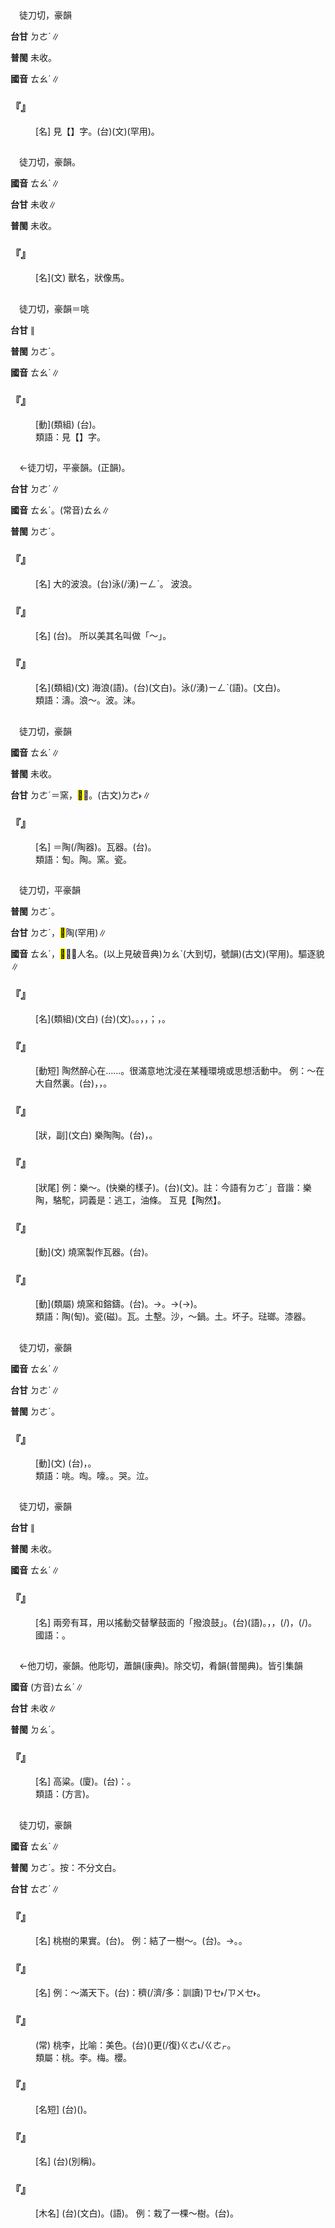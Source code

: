 
=={{ruby|醄|ㄊㄠˊ}}==

　徒刀切，豪韻

'''台甘''' <rt>ㄉㄜˊ</rt>∥

'''普閩''' 未收。

'''國音''' <rt>ㄊㄠˊ</rt>∥

    

==='''『{{ruby|酕|ㄇㄠˊ}}{{ruby|醄|ㄊㄠˊ}}』'''===
: [名] 見【{{ruby|酕|ㄇㄠˊ}}】字。(台){{ruby|酕|ㄇㆦˊ}}{{ruby|醄|ㄉㄜˊ}}(文)(罕用)。
    

=={{ruby|騊|ㄊㄠˊ}}==

　徒刀切，豪韻。

'''國音''' <rt>ㄊㄠˊ</rt>∥

'''台甘''' 未收∥

'''普閩''' 未收。

    

==='''『{{ruby|騊|ㄊㄠˊ}}{{ruby|駼|ㄊㄨˊ}}』'''===
: [名](文) 獸名，狀像馬。
    

=={{ruby|啕|ㄊㄠˊ}}==

　徒刀切，豪韻＝咷

'''台甘''' {{ruby|(文)|ㄉㄜˊ}}∥

'''普閩''' <rt>ㄉㄜˊ</rt>。

'''國音''' <rt>ㄊㄠˊ</rt>∥

    

==='''『{{ruby|嚎|ㄏㄠˊ}}{{ruby|啕|ㄊㄠˊ}}』'''===
: [動](類組) (台){{ruby|大|ㄉㄨㄚ˫}}{{ruby|聲|ㄒㄧㆩ}}{{ruby|吼|ㄏㄠˋ}}。
:類語：見【{{ruby|咷|ㄊㄠˊ}}】字。
:
    

=={{ruby|濤|ㄊㄠˊ}}==

　←徒刀切，平豪韻。(正韻){{ruby|＝|ㄊㄠ}}。

'''台甘''' <rt>ㄉㄜˊ</rt>∥

'''國音''' <rt>ㄊㄠˊ</rt>。(常音)<rt>ㄊㄠ</rt>∥

'''普閩''' <rt>ㄉㄜˊ</rt>。

    

==='''『{{ruby|濤|ㄊㄠˊ}}』'''===
: [名] 大的波浪。(台){{ruby|大|ㄉㄨㄚ˫}}泳(/湧)<rt>ㄧㄥˋ</rt>。 波浪。
    

==='''『{{ruby|松|ㄙㄨㄥ}}{{ruby|濤|ㄊㄠˊ}}』'''===
: [名] (台){{ruby|松|ㄑㄧㄥˊ}}{{ruby|樹|ㄑㄧㄨ˫}}{{ruby|林|ㄋㄚˊ}}{{ruby|丌|ㆤ}}{{ruby|風|ㄏㆲ}}{{ruby|聲|ㄒㄧㆩ}}{{ruby|( )|ㄏㄨ˪}}{{ruby|( )|ㄏㄨ˪}}{{ruby|叫|ㄍㄧㄜ˪}}{{ruby|像|ㄑㄧㆧ˫/ㄑㄧㆫ˫}}{{ruby|海|ㄏㄞˋ}}{{ruby|泳|ㄧㄥˋ}}{{ruby|丌|ㆤ}}{{ruby|聲|ㄒㄧㆩ}}。 所以美其名叫做「～」。
    

==='''『{{ruby|波|ㄅㄛ}}{{ruby|濤|ㄊㄠˊ}}』'''===
: [名](類組)(文) 海浪(語)。(台){{ruby|波|ㄆㄜ}}{{ruby|浪|ㄌㆲ˫}}(文白)。{{ruby|海|ㄏㄞˋ}}泳(/湧)<rt>ㄧㄥˋ</rt>(語)。{{ruby|波|ㄆㄜ}}{{ruby|浪|ㄌㆲ˫}}(文白)。
:類語：濤。浪～。波。沫。
:
    

=={{ruby|匋|ㄊㄠˊ}}==

　徒刀切，豪韻

'''國音''' <rt>ㄊㄠˊ</rt>∥

'''普閩''' 未收。

'''台甘''' <rt>ㄉㄜˊ</rt>{{ruby|。|ㄧㄠˊ}}＝窯，<mark>&#xf91e1;</mark>～。(古文)<rt>ㄉㄜ˫</rt>∥

    

==='''『{{ruby|匋|ㄊㄠˊ}}』'''===
: [名] ＝陶(/陶器)。瓦器。(台){{ruby|<mark>&#xffc5b;</mark>|ㄏㄨㄧˊ}}{{ruby|仔|ㄚ}}。
:類語：匋。陶。窯。瓷。
:
    

=={{ruby|陶|ㄊㄠˊ}}==

　徒刀切，平豪韻

'''普閩''' <rt>ㄉㄜˊ</rt>{{ruby|。|ㄧㄠˊ}}。

'''台甘''' <rt>ㄉㄜˊ</rt>{{ruby|。|ㄧㄠˊ}}，<mark>&#xf91e1;</mark>陶{{ruby|。|ㄉㄜ˫}}(罕用)∥

'''國音''' <rt>ㄊㄠˊ</rt>{{ruby|。|ㄧㄠˊ}}，<mark>&#xf91e1;</mark>～，人名。(以上見破音典)<rt>ㄉㄠˋ</rt>(大到切，號韻)(古文)(罕用)。驅逐貌∥

    

==='''『{{ruby|陶|ㄊㄠˊ}}{{ruby|瓷|ㄘˊ}}』'''===
: [名](類組)(文白) (台){{ruby|陶|ㄉㄜˊ}}{{ruby|瓷|ㄗㄨˊ}}(文)。{{ruby|<mark>&#xffc5b;</mark>|ㄏㄨㄧˊ}}{{ruby|仔|ㄚ}}。{{ruby|粗|ㄘㆦ}}{{ruby|<mark>&#xffc5b;</mark>|ㄏㄨㄧˊ}}，{{ruby|陶|ㄉㄜˊ}}{{ruby|器|ㄎㄧ˪}}，{{ruby|瓦|ㄨㄚˋ}}{{ruby|器|ㄎㄧ˪}}；{{ruby|幼|ㄧㄨ˪}}{{ruby|<mark>&#xffc5b;</mark>|ㄏㄨㄧˊ}}，{{ruby|瓷|ㄗㄨˊ}}{{ruby|器|ㄎㄧ˪}}{{ruby|丌|ㆤ}}{{ruby|總|ㄗㆲˋ}}{{ruby|稱|ㄑㄧㄥ}}。
    

==='''『{{ruby|陶|ㄊㄠˊ}}{{ruby|醉|ㄗㄨㄟˋ}}』'''===
: [動短] 陶然醉心在……。很滿意地沈浸在某種環境或思想活動中。 例：～在大自然裏。(台){{ruby|非|ㄏㄨㄧ}}{{ruby|常|ㄒㄧㆲˊ}}{{ruby|欣|ㄏㄧㆬ}}{{ruby|賞|ㄒㄧㆲˋ}}{{ruby|大|ㄉㄨㄚ˫}}{{ruby|自|ㄗㄨ˫}}{{ruby|然|ㆢㄧㄢˊ/ㄌㄧㄢˊ}}{{ruby|丌|ㆤ}}{{ruby|美|ㆠㄧˋ}}{{ruby|麗|ㄌㆤ˫}}，{{ruby|真|ㄐㄧㄣ}}{{ruby|快|ㄎㄨㄞ˪}}{{ruby|樂|ㄌㆦㆶ ͘}}，{{ruby|像|ㄑㄧㆫ˫/ㄑㄧㆧ˫}}{{ruby|醉|ㄗㄨㄧ˪}}{{ruby|酒|ㄐㄧㄨˋ}}。
    

==='''『{{ruby|陶|ㄊㄠˊ}}{{ruby|然|ㄖㄢˊ}}』'''===
: [狀，副](文白) 樂陶陶。(台){{ruby|快|ㄎㄨㄞ˪}}{{ruby|快|ㄎㄨㄞ˪}}{{ruby|樂|ㄌㆦㆶ ͘}}{{ruby|樂|ㄌㆦㆶ ͘}}，{{ruby|歡|ㄏㄨㆩ}}{{ruby|喜|ㄏㄧˋ}}{{ruby|丌|ㆤ}}{{ruby|款|ㄎㄨㄢˋ}}。
    

==='''『{{ruby|陶|ㄊㄠˊ}}{{ruby|陶|ㄊㄠˊ}}』'''===
: [狀尾] 例：樂～。(快樂的樣子)。(台){{ruby|陶|ㄉㄜˊ}}{{ruby|陶|ㄉㄜˊ}}(文)。註：今語有{{ruby|：|ㄌㆦㆶ ͘}}<rt>ㄉㄜˊ</rt>」音諧：樂陶，駱駝，詞義是：逃工，油條。 互見【陶然】。
    

==='''『{{ruby|陶|ㄊㄠˊ}}』'''===
: [動](文) 燒窯製作瓦器。(台){{ruby|燒|ㄒㄧㄜ}}{{ruby|<mark>&#xffc5b;</mark>|ㄏㄨㄧˊ}}。
    

==='''『{{ruby|陶|ㄊㄠˊ}}{{ruby|冶|ㄧㄝˇ}}』'''===
: [動](類屬) 燒窯和鎔鑄。(台){{ruby|燒|ㄒㄧㄜ}}{{ruby|<mark>&#xffc5b;</mark>|ㄏㄨㄧˊ}}{{ruby|合|ㄍㄚㆴ}}{{ruby|扑|ㄆㄚㆷ}}{{ruby|鐵|ㄊㄧㆷ}}{{ruby|煉|ㄌㄧㄢ˫}}{{ruby|金|ㄍㄧㆬ}}。→{{ruby|訓|ㄏㄨㄣ˪}}{{ruby|練|ㄌㄧㄢ˫}}。→{{ruby|責|ㄐㄧㆤㆶ}}{{ruby|督|ㄉㆦㆶ}}(→{{ruby|教|ㄍㄠ˪}}{{ruby|化|ㄏㄨㄚ˪}})。
:類語：陶(匋)。瓷(磁)。瓦。土墼。沙，～鍋。土{{ruby|銼|ㄘㄨㄛˋ}}。坏子。琺瑯。漆器。
:
    

=={{ruby|咷|ㄊㄠˊ}}==

　徒刀切，豪韻

'''國音''' <rt>ㄊㄠˊ</rt>∥

'''台甘''' <rt>ㄉㄜˊ</rt>∥

'''普閩''' <rt>ㄉㄜˊ</rt>。

    

==='''『{{ruby|號|ㄏㄠˊ}}{{ruby|咷|ㄊㄠˊ}}』'''===
: [動](文) (台){{ruby|號|ㄏㄜˊ}}{{ruby|咷|ㄉㄜˊ}}，{{ruby|大|ㄉㄨㄚ˫}}{{ruby|聲|ㄒㄧㆩ}}{{ruby|哭|ㄎㄠ˪}}。
:類語：咷。啕。嚎。{{ruby|號|ㄏㄠˊ}}。哭。泣。
:
    

=={{ruby|<mark>&#xf9542;</mark>|ㄊㄠˊ}}==

　徒刀切，豪韻

'''台甘''' {{ruby|(文)|ㄉㄜˊ}}∥

'''普閩''' 未收。

'''國音''' <rt>ㄊㄠˊ</rt>∥

    

==='''『{{ruby|<mark>&#xf9542;</mark>|ㄊㄠˊ}}』'''===
: [名] 兩旁有耳，用以搖動交替擊鼓面的「撥浪鼓」。(台){{ruby|輪|ㄌㄧㄣ˪}}{{ruby|→|ㄌㄧㄣ}}{{ruby|瓏|ㄌㆲ}}{{ruby|鼓|ㄍㆦˋ}}(語)。{{ruby|原|ㆣㄨㄢˊ}}{{ruby|是|ㄒㄧ˫}}{{ruby|祭|ㄗㆤ˪}}{{ruby|孔|ㄎㆲˋ}}{{ruby|樂|ㆣㄚㆶ ͘}}{{ruby|器|ㄎㄧ˪}}{{ruby|之|ㄐㄧ}}{{ruby|一|ㄧㆵ}}，{{ruby|古|ㄍㆦˋ}}{{ruby|俗|ㄒㄧㆦㆶ ͘}}，{{ruby|賣|ㆠㄨㆤ˫/ㆠㆤ˫}}{{ruby|雜|ㄗㄚㆴ ͘}}{{ruby|細|ㄙㆤ˪}}{{ruby|丌|ㆤ}}{{ruby|人|ㄌㄤˊ}}(/{{ruby|賣|ㆠㄨㆤ˫/ㆠㆤ˫}}{{ruby|針|ㄗㆰ/ㄐㄧㆰ}}{{ruby|線|ㄙㄨㆩ˪}}{{ruby|丌|ㆤ}}{{ruby|小|ㄒㄧㄜˋ}}{{ruby|販|ㄏㄨㄢ˪}})，{{ruby|用|ㄧㄥ˫/ㄧㆲ˫}}{{ruby|搖|ㄧㄜˊ}}{{ruby|<mark>&#xf9542;</mark>|ㄉㄜˊ}}{{ruby|來|ㄌㄞˊ}}{{ruby|代|ㄉㄞ˫}}{{ruby|替|ㄊㄨㆤ˪/ㄊㆤ˪}}{{ruby|喝|ㄏㄨㄚㆷ}}{{ruby|噉|ㄏㆰˋ/ㄏㄧㆰ˪}}(/{{ruby|喊|ㄏㄧㆰ˪}})。 國語：{{ruby|吆|ㄧㄠ}}{{ruby|喝|ㄏㄜ}}。
    

=={{ruby|<mark>&#xf9768;</mark>|ㄊㄠˊ}}==

　←他刀切，豪韻。他彫切，蕭韻(康典)。除交切，肴韻(普閩典)。皆引集韻

'''國音''' (方音)<rt>ㄊㄠˊ</rt>∥

'''台甘''' 未收∥

'''普閩''' <rt>ㄉㄠˊ</rt>。

    

==='''『{{ruby|<mark>&#xf9768;</mark>|ㄊㄠˊ}}{{ruby|黍|ㄕㄨˇ}}』'''===
: [名] 高粱。(廈){{ruby|蘆|ㄌㆦˊ}}{{ruby|黍|ㄙㄨㆤˋ}}。(台){{ruby|按|ㄢ˪}}：{{ruby|高|ㄍㄜ}}{{ruby|粱|ㄌㄧㄤˊ}}{{ruby|丌|ㆤ}}{{ruby|方|ㄏㆲ}}{{ruby|言|ㆣㄧㄢˊ}}{{ruby|名|ㆠㄧㄥˊ}}{{ruby|稱|ㄑㄧㄥ}}。
:類語：{{ruby|<mark>&#xf97a5;</mark>|ㄊㄠˇ}}(方言)。
:
    

=={{ruby|桃|ㄊㄠˊ}}==

　徒刀切，豪韻

'''國音''' <rt>ㄊㄠˊ</rt>∥

'''普閩''' <rt>ㄉㄜˊ</rt>{{ruby|、|ㄊㄜˊ}}。按：不分文白。

'''台甘''' <rt>ㄊㄜˊ</rt>∥

    

==='''『{{ruby|桃|ㄊㄠˊ}}{{ruby|兒|ㄦ}}』'''===
: [名] 桃樹的果實。(台){{ruby|桃|ㄊㄜˊ}}{{ruby|仔|ㄚ}}。 例：結了一樹～。(台){{ruby|結|ㄍㄧㄚㆵ}}{{ruby|歸|ㄍㄨㄧ}}{{ruby|欉|ㄗㄤˊ}}{{ruby|丌|ㆤ}}{{ruby|桃|ㄊㄜˊ}}{{ruby|仔|ㄚ}}。→{{ruby|桃|ㄊㄜˊ}}{{ruby|仔|ㄚ}}{{ruby|生|ㄙㆥ/ㄒㆪ}}{{ruby|<mark>&#xffa42;</mark>|ㄍㄚㆷ}}{{ruby|歸|ㄍㄨㄧ}}{{ruby|欉|ㄗㄤˊ}}{{ruby|滿|ㄇㄨㄚˋ}}{{ruby|滿|ㄇㄨㄚˋ}}{{ruby|是|ㄒㄧ˫}}。{{ruby|歸|ㄍㄨㄧ}}{{ruby|欉|ㄗㄤˊ}}{{ruby|生|ㄙㆥ/ㄒㆪ}}{{ruby|<mark>&#xffa42;</mark>|ㄍㄚㆷ}}{{ruby|攏|ㄌㆲˋ}}{{ruby|是|ㄒㄧ˫}}{{ruby|桃|ㄊㄜˊ}}{{ruby|仔|ㄚ}}。
    

==='''『{{ruby|桃|ㄊㄠˊ}}{{ruby|李|ㄌㄧˇ}}』'''===
: [名] 例：～滿天下。(台){{ruby|比|ㄅㄧˋ}}{{ruby|喻|ㄌㄨ˫/ㆡㄨ˫}}：{{ruby|所|ㄙㆦˋ}}{{ruby|教|ㄍㄚ˪}}{{ruby|丌|ㆤ}}{{ruby|學|ㄏㄚㆶ ͘}}{{ruby|生|ㄒㄧㄥ}}{{ruby|真|ㄐㄧㄣ}}穧(/濟/多：訓讀)<rt>ㄗㆤ˫/ㄗㄨㆤ˫</rt>。
    

==='''『{{ruby|色|ㄙㄜˋ}}{{ruby|艷|ㄧㄢˋ}}{{ruby|桃|ㄊㄠˊ}}{{ruby|李|ㄌㄧˇ}}』'''===
: (常) 桃李，比喻：美色。(台)({{ruby|女|ㄌㄨˋ/ㄌㄧˋ}}{{ruby|性|ㄒㄧㄥ˪}}{{ruby|丌|ㆤ}}{{ruby|美|ㆠㄧˋ}}{{ruby|貌|ㄇㄠ˫}}){{ruby|比|ㄅㄧˋ}}{{ruby|桃|ㄊㄜˊ}}{{ruby|李|ㄌㄧˋ}}{{ruby|丌|ㆤ}}{{ruby|艷|ㄧㆰ˫}}{{ruby|麗|ㄌㆤ˫}}更(/復)<rt>ㄍㄜ˪/ㄍㄜㆷ</rt>{{ruby|較|ㄎㄚㆷ}}{{ruby|<mark>&#xffad0;</mark>|ㄙㄨㄧˋ}}。
:類屬：桃。李。梅。櫻。
:
    

==='''『{{ruby|棉|ㄇㄧㄢˊ}}{{ruby|花|ㄏㄨㄚ}}{{ruby|桃|ㄊㄠˊ}}{{ruby|兒|ㄦ}}』'''===
: [名短] (台){{ruby|未|ㆠㄨㆤ˫/ㆠㆤ˫}}{{ruby|開|ㄎㄨㄧ}}{{ruby|透|ㄊㄠ˪}}{{ruby|丌|ㆤ}}{{ruby|棉|ㄇㄧˊ}}{{ruby|花|ㄏㄨㆤ}}({{ruby|形|ㄏㄧㄥˊ}}{{ruby|狀|ㄗㆲ˫}}{{ruby|親|ㄑㄧㄣ}}{{ruby|像|ㄑㄧㆫ˫/ㄑㄧㆧ˫}}{{ruby|桃|ㄊㄜˊ}}{{ruby|仔|ㄚ}})。
    

==='''『{{ruby|桃|ㄊㄠˊ}}{{ruby|符|ㄈㄨˊ}}』'''===
: [名] (台){{ruby|春|ㄘㄨㄣ}}{{ruby|聯|ㄌㄧㄢˊ}}(別稱)。
    

==='''『{{ruby|桃|ㄊㄠˊ}}』'''===
: [木名] (台){{ruby|桃|ㄊㄜˊ}}{{ruby|樹|ㄑㄧㄨ˫}}(文白)。{{ruby|桃|ㄊㄜˊ}}{{ruby|仔|ㄚ}}{{ruby|欉|ㄗㄤˊ}}(語)。 例：栽了一棵～樹。(台){{ruby|種|ㄐㄧㄥˋ}}{{ruby|一|ㄐㄧㆵ ͘}}{{ruby|欉|ㄗㄤˊ}}{{ruby|桃|ㄊㄜˊ}}{{ruby|仔|ㄚ}}{{ruby|樹|ㄑㄧㄨ˫}}。
    
